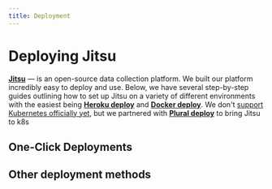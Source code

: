 ```yaml
---
title: Deployment
---
```


# Deploying Jitsu

[**Jitsu**](https://github.com/jitsucom/jitsu) — is an open-source data collection platform. We built
our platform incredibly easy to deploy and use. Below, we have several step-by-step guides outlining
how to set up Jitsu on a variety of different environments  with the easiest being [**Heroku deploy**](/docs/deployment/deploy-on-heroku)
and [**Docker deploy**](/docs/deployment/deploy-with-docker). We don't [support Kubernetes officially yet](/docs/deployment/k8s),
but we partnered with [**Plural deploy**](/docs/deployment/deploy-on-plural) to bring Jitsu to k8s

## One-Click Deployments

<LargeLink title="Deploy on Heroku" href="/docs/deployment/deploy-on-heroku" />

<LargeLink title="Deploy with Docker Compose" href="/docs/deployment/deploy-with-docker/docker-compose" />

## Other deployment methods

<LargeLink title="Deploy with Plural (On Kubernetes)" href="/docs/deployment/deploy-on-plural" />

<LargeLink title="Deploy with Docker" href="/docs/deployment/deploy-with-docker" />

<LargeLink title="Build from Sources" href="/docs/deployment/build-from-sources" />




